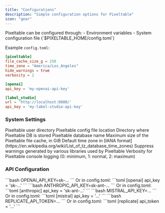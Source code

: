 ```yaml
---
title: "Configurations"
description: "Simple configuration options for Pixeltable"
icon: "gear"
---
```


<Accordion title="Configuration Options">
Pixeltable can be configured through:
- Environment variables
- System configuration file (`$PIXELTABLE_HOME/config.toml`)

Example `config.toml`:
```toml
[pixeltable]
file_cache_size_g = 250
time_zone = "America/Los_Angeles"
hide_warnings = true
verbosity = 2

[openai]
api_key = 'my-openai-api-key'

[label_studio]
url = 'http://localhost:8080/'
api_key = 'my-label-studio-api-key'
```
</Accordion>

### System Settings

<ResponseField name="PIXELTABLE_HOME" type="string" default="~/.pixeltable">
  Pixeltable user directory
</ResponseField>

<ResponseField name="PIXELTABLE_CONFIG" type="string" default="$PIXELTABLE_HOME/config.toml">
  Pixeltable config file location
</ResponseField>

<ResponseField name="PIXELTABLE_PGDATA" type="string" default="$PIXELTABLE_HOME/pgdata">
  Directory where Pixeltable DB is stored
</ResponseField>

<ResponseField name="PIXELTABLE_DB" type="string" default="pixeltable">
  Pixeltable database name
</ResponseField>

<ResponseField name="PIXELTABLE_FILE_CACHE_SIZE_G" type="float" required>
  Maximum size of the Pixeltable file cache, in GiB
</ResponseField>

<ResponseField name="PIXELTABLE_TIME_ZONE" type="string" default="system time zone">
  Default time zone in [IANA format](https://en.wikipedia.org/wiki/List_of_tz_database_time_zones)
</ResponseField>

<ResponseField name="PIXELTABLE_HIDE_WARNINGS" type="boolean" default={false}>
  Suppress warnings generated by various libraries used by Pixeltable
</ResponseField>

<ResponseField name="PIXELTABLE_VERBOSITY" type="integer" default={1}>
  Verbosity for Pixeltable console logging (0: minimum, 1: normal, 2: maximum)
</ResponseField>

### API Configuration

<CardGroup cols={1}>
  <Card title="OpenAI">
    ```bash
    OPENAI_API_KEY=sk-...
    ```
    Or in config.toml:
    ```toml
    [openai]
    api_key = 'sk-...'
    ```
  </Card>
  <Card title="Anthropic">
    ```bash
    ANTHROPIC_API_KEY=sk-ant-...
    ```
    Or in config.toml:
    ```toml
    [anthropic]
    api_key = 'sk-ant-...'
    ```
  </Card>
  <Card title="Mistral">
    ```bash
    MISTRAL_API_KEY=...
    ```
    Or in config.toml:
    ```toml
    [mistral]
    api_key = '...'
    ```
  </Card>
  <Card title="Replicate">
    ```bash
    REPLICATE_API_TOKEN=...
    ```
    Or in config.toml:
    ```toml
    [replicate]
    api_token = '...'
    ```
  </Card>
</CardGroup>